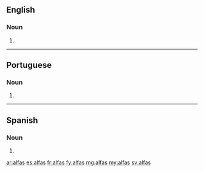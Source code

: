 ==English==

===Noun===
{{head|en|plural}}

# {{plural of|alfa|lang=en}}

----

==Portuguese==

===Noun===
{{head|pt|plural}} {{g|f}}

# {{plural of|alfa|lang=pt}}

----

==Spanish==

===Noun===
{{head|es|noun form|g=f-p}}

# {{plural of|alfa|lang=es}}

[[ar:alfas]]
[[es:alfas]]
[[fr:alfas]]
[[fy:alfas]]
[[mg:alfas]]
[[my:alfas]]
[[sv:alfas]]